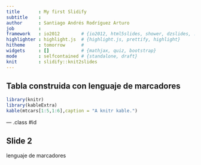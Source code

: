```yaml
---
title       : My first Slidify
subtitle    : 
author      : Santiago Andrés Rodríguez Arturo  
job         : 
framework   : io2012        # {io2012, html5slides, shower, dzslides, ...}
highlighter : highlight.js  # {highlight.js, prettify, highlight}
hitheme     : tomorrow      # 
widgets     : []            # {mathjax, quiz, bootstrap}
mode        : selfcontained # {standalone, draft}
knit        : slidify::knit2slides
---
```


## Tabla construida con lenguaje de marcadores 

```r
library(knitr)
library(kableExtra)
kable(mtcars[1:5,1:6],caption = "A knitr kable.")
```


--- .class #id 

## Slide 2
lenguaje de marcadores 


